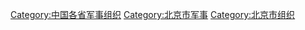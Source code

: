 [[Category:中国各省军事组织|Category:中国各省军事组织]]
[[Category:北京市军事|Category:北京市军事]]
[[Category:北京市组织|Category:北京市组织]]